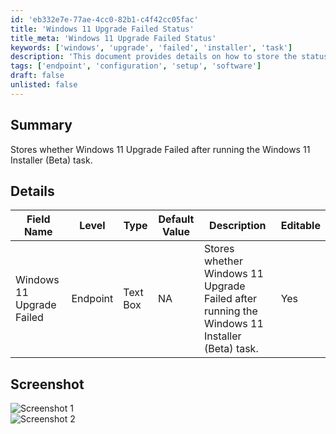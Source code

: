 ```yaml
---
id: 'eb332e7e-77ae-4cc0-82b1-c4f42cc05fac'
title: 'Windows 11 Upgrade Failed Status'
title_meta: 'Windows 11 Upgrade Failed Status'
keywords: ['windows', 'upgrade', 'failed', 'installer', 'task']
description: 'This document provides details on how to store the status of whether the Windows 11 Upgrade has failed after executing the Windows 11 Installer (Beta) task. It includes field definitions and screenshots for better understanding.'
tags: ['endpoint', 'configuration', 'setup', 'software']
draft: false
unlisted: false
---
```

## Summary

Stores whether Windows 11 Upgrade Failed after running the Windows 11 Installer (Beta) task.

## Details

| Field Name                    | Level    | Type      | Default Value | Description                                                                 | Editable |
|-------------------------------|----------|-----------|---------------|-----------------------------------------------------------------------------|----------|
| Windows 11 Upgrade Failed      | Endpoint | Text Box  | NA            | Stores whether Windows 11 Upgrade Failed after running the Windows 11 Installer (Beta) task. | Yes      |

## Screenshot

![Screenshot 1](../../../static/img/Endpoint---Windows-11-Upgrade-Failed/image_1.png)  
![Screenshot 2](../../../static/img/Endpoint---Windows-11-Upgrade-Failed/image_2.png)












